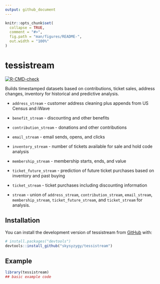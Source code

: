 ```yaml
---
output: github_document
---
```


<!-- README.md is generated from README.Rmd. Please edit that file -->

```r
knitr::opts_chunk$set(
  collapse = TRUE,
  comment = "#>",
  fig.path = "man/figures/README-",
  out.width = "100%"
)
```

# tessistream

<!-- badges: start -->
[![R-CMD-check](https://github.com/skysyzygy/BAMmR/actions/workflows/R-CMD-check.yaml/badge.svg)](https://github.com/skysyzygy/BAMmR/actions/workflows/R-CMD-check.yaml)
<!-- badges: end -->

Builds timestamped datasets based on contributions, ticket sales, 
address changes, inventory for historical and predictive analysis.

* ``address_stream`` - customer address cleaning plus appends from US Census and iWave
* ``benefit_stream`` - discounting and other benefits 
* ``contribution_stream`` - donations and other contributions
* ``email_stream`` - email sends, opens, and clicks
* ``inventory_stream`` - number of tickets available for sale and hold code analysis
* ``membership_stream`` - membership starts, ends, and value
* ``ticket_future_stream`` - prediction of future ticket purchases based on inventory and past buying
* ``ticket_stream`` - ticket purchases including discounting information

* ``stream`` - union of ``address_stream``, ``contribution_stream``, ``email_stream``, ``membership_stream``, ``ticket_future_stream``, and ``ticket_stream`` for analysis.

## Installation

You can install the development version of tessistream from [GitHub](https://github.com/) with:

``` r
# install.packages("devtools")
devtools::install_github("skysyzygy/tessistream")
```

## Example

``` r
library(tessistream)
## basic example code
```
